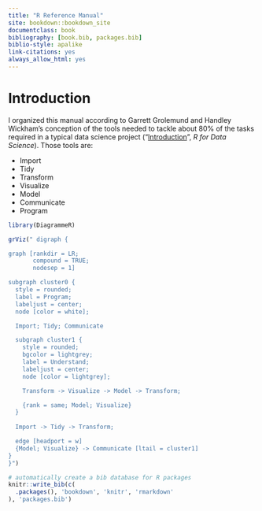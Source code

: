 ```yaml
--- 
title: "R Reference Manual"
site: bookdown::bookdown_site
documentclass: book
bibliography: [book.bib, packages.bib]
biblio-style: apalike
link-citations: yes
always_allow_html: yes
---
```

# Introduction

I organized this manual according to Garrett Grolemund and Handley Wickham's conception of the tools needed to tackle about 80% of the tasks required in a typical data science project ("[Introduction](https://r4ds.had.co.nz/introduction.html)", *R for Data Science*). Those tools are: 

* Import
* Tidy
* Transform
* Visualize
* Model
* Communicate
* Program

```r
library(DiagrammeR)

grViz(" digraph {

graph [rankdir = LR;
       compound = TRUE;
       nodesep = 1]

subgraph cluster0 {
  style = rounded;
  label = Program;
  labeljust = center;
  node [color = white];

  Import; Tidy; Communicate

  subgraph cluster1 {
    style = rounded;
    bgcolor = lightgrey;
    label = Understand;
    labeljust = center;
    node [color = lightgrey];

    Transform -> Visualize -> Model -> Transform;

    {rank = same; Model; Visualize}
  }
  
  Import -> Tidy -> Transform;

  edge [headport = w]
  {Model; Visualize} -> Communicate [ltail = cluster1]
}
}")
```

```r
# automatically create a bib database for R packages
knitr::write_bib(c(
  .packages(), 'bookdown', 'knitr', 'rmarkdown'
), 'packages.bib')
```